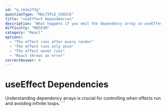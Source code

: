 ```yaml
---
id: "q_rm1e2f3g"
questionType: "MULTIPLE_CHOICE"
title: "useEffect Dependencies"
description: "What happens if you omit the dependency array in useEffect?"
difficulty: "MEDIUM"
category: "React"
options:
  - "The effect runs after every render"
  - "The effect runs only once"
  - "The effect never runs"
  - "React throws an error"
correctAnswer: 0
---
```


# useEffect Dependencies

Understanding dependency arrays is crucial for controlling when effects run and avoiding infinite loops.
\`\`\`
